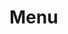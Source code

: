 
<Meta title="Objects|Menu" component={Menu} />

# Menu

<Preview>
  <Story name="default">
    <Menu
      menu={[
        {
          text: text("text", "Item 1", "Item 1"),
          url: text("url", "#", "Item 1"),
        },
        {
          text: text("text", "Item 2", "Item 2"),
          menu: [
            {
              text: text("text", "Item 2 - Submenu 1", "Item 2 - Submenu 1"),
              url: text("url", "#", "Item 2 - Submenu 1"),
            },
          ],
        },
      ]}
    />
  </Story>
</Preview>
